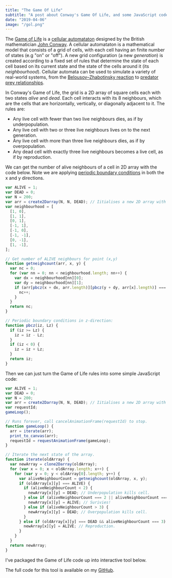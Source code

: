 ```yaml
---
title: "The Game Of Life"
subtitle: "A post about Conway's Game Of Life, and some JavaScript code to simulate it."
date: "2019-04-06"
image: "/gol.png"
---
```



The <a class="blueLink" href="https://en.wikipedia.org/wiki/Conway%27s_Game_of_Life">Game of Life</a> is a <a class="blueLink" href="https://en.wikipedia.org/wiki/Cellular_automaton">cellular automataton</a> designed by the British mathematician <a class="blueLink" href="https://en.wikipedia.org/wiki/John_Horton_Conway">John Conway</a>. A cellular automataton is a mathematical model that consists of a grid of cells, with each cell having an finite number of states (e.g "on" or "off"). A new grid configuration (a new _generation_) is created according to a fixed set of rules that determine the state of each cell based on its current state and the state of the cells around it (its _neighbourhood_). Cellular automata can be used to simulate a variety of real-world systems, from the <a class="blueLink" href="https://en.wikipedia.org/wiki/Belousov%E2%80%93Zhabotinsky_reaction">Belousov–Zhabotinsky reaction</a> to <a class="blueLink" href="https://blogs.msdn.microsoft.com/calvin_hsia/2014/09/30/fish-vs-sharks-predator-prey-simulation/">predator prey relationships</a>.

In Conway's Game of Life, the grid is a 2D array of square cells each with two states _alive_ and _dead_. Each cell interacts with its 8 neighbours, which are the cells that are horizontally, vertically, or diagonally adjacent to it. The rules are:

- Any live cell with fewer than two live neighbours dies, as if by underpopulation.
- Any live cell with two or three live neighbours lives on to the next generation.
- Any live cell with more than three live neighbours dies, as if by overpopulation.
- Any dead cell with exactly three live neighbours becomes a live cell, as if by reproduction.

We can get the number of alive neighbours of a cell in 2D array with the code below. Note we are applying <a href="https://en.wikipedia.org/wiki/Periodic_boundary_conditions" class="blueLink">periodic boundary conditions</a> in both the x and y directions.

```javascript
var ALIVE = 1;
var DEAD = 0;
var N = 200;
var arr = create2Darray(N, N, DEAD); // Iitialises a new 2D array with array values set to 0.
var neighbourhood = [
  [1, 0],
  [1, 1],
  [0, 1],
  [-1, 1],
  [-1, 0],
  [-1, -1],
  [0, -1],
  [1, -1],
];

// Get number of ALIVE neighbours for point (x,y)
function getneighcount(arr, x, y) {
  var nc = 0;
  for (var nn = 0; nn < neighbourhood.length; nn++) {
    var dx = neighbourhood[nn][0];
    var dy = neighbourhood[nn][1];
    if (arr[pbcz(x + dx, arr.length)][pbcz(y + dy, arr[x].length)] === ALIVE) {
      nc++;
    }
  }
  return nc;
}

// Periodic boundary conditions in z-direction:
function pbcz(iz, Lz) {
  if (iz >= Lz) {
    iz = iz - Lz;
  }
  if (iz < 0) {
    iz = iz + Lz;
  }
  return iz;
}
```

Then we can just turn the Game of Life rules into some simple JavaScript code:

```javascript
var ALIVE = 1;
var DEAD = 0;
var N = 200;
var arr = create2Darray(N, N, DEAD); // Iitialises a new 2D array with array values set to 0.
var requestId;
gameLoop();

// Runs forever, call cancelAnimationFrame(requestId) to stop.
function gameLoop() {
  arr = iterate(arr);
  print_to_canvas(arr);
  requestId = requestAnimationFrame(gameLoop);
}

// Iterate the next state of the array.
function iterate(oldArray) {
  var newArray = clone2Darray(oldArray);
  for (var x = 0; x < oldArray.length; x++) {
    for (var y = 0; y < oldArray[0].length; y++) {
      var aliveNeighbourCount = getneighcount(oldArray, x, y);
      if (oldArray[x][y] === ALIVE) {
        if (aliveNeighbourCount < 2) {
          newArray[x][y] = DEAD; // Underpopulation kills cell.
        } else if (aliveNeighbourCount === 2 || aliveNeighbourCount === 3) {
          newArray[x][y] = ALIVE; // Surivies!
        } else if (aliveNeighbourCount > 3) {
          newArray[x][y] = DEAD; // Overpopulation kills cell.
        }
      } else if (oldArray[x][y] === DEAD && aliveNeighbourCount === 3) {
        newArray[x][y] = ALIVE; // Reproduction.
      }
    }
  }
  return newArray;
}
```

I've packaged the Game of Life code up into interactive tool below.

<GOLTool />

The full code for this tool is available on my <a href="https://github.com/george-pearson" class="blueLink">GitHub</a>.
